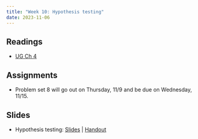 ```yaml
---
title: "Week 10: Hypothesis testing"
date: 2023-11-06
---
```



## Readings 

- [UG Ch 4](https://mattblackwell.github.io/gov2002-book/04_hypothesis_tests.html)

## Assignments

- Problem set 8 will go out on Thursday, 11/9 and be due on Wednesday, 11/15. 


## Slides

- Hypothesis testing: [Slides](/files/slides/10_hypothesis_tests.pdf) | [Handout](/files/slides/10_hypothesis_tests_handout.pdf)

<!-- --- -->
<!-- title: "Week 10: Linear Regressoipmn" -->
<!-- date: 2023-04-03 -->
<!-- --- -->


<!-- ## Readings  -->

<!-- - [UG Ch 5](https://mattblackwell.github.io/gov2002-book/06_linear_model.html) -->

<!-- ## Assignments -->

<!-- - Problem set 8 will go out on Thursday, 4/6 and be due on Wednesday, 4/12.  -->


<!-- ## Slides -->

<!-- - Linear regression: [Slides](/files/slides/11_linear_model.pdf) | [Handout](/files/slides/11_linear_model_handout.pdf) -->
